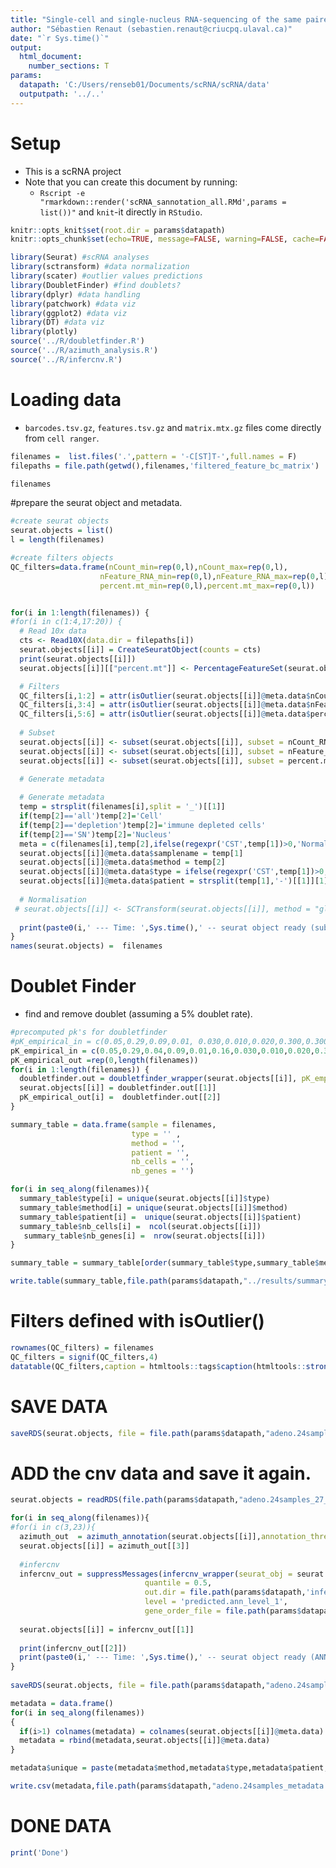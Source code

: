 ---
title: "Single-cell and single-nucleus RNA-sequencing of the same paired normal-adenocarcinoma lung samples provides divergent biological information"
author: "Sébastien Renaut (sebastien.renaut@criucpq.ulaval.ca)"
date: "`r Sys.time()`"
output:
  html_document:
    number_sections: T
params:
  datapath: 'C:/Users/renseb01/Documents/scRNA/scRNA/data'
  outputpath: '../..' 
---

# Setup  
* This is a scRNA project 
* Note that you can create this document by running:  
  * `Rscript -e "rmarkdown::render('scRNA_sannotation_all.RMd',params = list())"` and `knit`-it directly in `RStudio`.
  
```{r, setup,echo=FALSE}
knitr::opts_knit$set(root.dir = params$datapath)
knitr::opts_chunk$set(echo=TRUE, message=FALSE, warning=FALSE, cache=FALSE, cache.lazy=FALSE)
```

```{r, requirements}
library(Seurat) #scRNA analyses
library(sctransform) #data normalization
library(scater) #outlier values predictions
library(DoubletFinder) #find doublets? 
library(dplyr) #data handling
library(patchwork) #data viz
library(ggplot2) #data viz
library(DT) #data viz
library(plotly)
source('../R/doubletfinder.R')
source('../R/azimuth_analysis.R')
source('../R/infercnv.R')

```

# Loading data  
  * `barcodes.tsv.gz`, `features.tsv.gz` and `matrix.mtx.gz` files come directly from  `cell ranger`.


```{r filenames,message  = T, fig.width = 11, fig.height=8,echo=T}  
filenames =  list.files('.',pattern = '-C[ST]T-',full.names = F)
filepaths = file.path(getwd(),filenames,'filtered_feature_bc_matrix')

filenames
```

#prepare the seurat object and metadata.
```{r qc,message  = T, fig.width = 11, fig.height=8,echo=F}  
#create seurat objects
seurat.objects = list()
l = length(filenames)

#create filters objects
QC_filters=data.frame(nCount_min=rep(0,l),nCount_max=rep(0,l),
                    nFeature_RNA_min=rep(0,l),nFeature_RNA_max=rep(0,l),
                    percent.mt_min=rep(0,l),percent.mt_max=rep(0,l))


for(i in 1:length(filenames)) {
#for(i in c(1:4,17:20)) {
  # Read 10x data
  cts <- Read10X(data.dir = filepaths[i])
  seurat.objects[[i]] = CreateSeuratObject(counts = cts)
  print(seurat.objects[[i]])
  seurat.objects[[i]][["percent.mt"]] <- PercentageFeatureSet(seurat.objects[[i]], pattern = "^MT-")

  # Filters
  QC_filters[i,1:2] = attr(isOutlier(seurat.objects[[i]]@meta.data$nCount),'thresholds')
  QC_filters[i,3:4] = attr(isOutlier(seurat.objects[[i]]@meta.data$nFeature_RNA),'thresholds')
  QC_filters[i,5:6] = attr(isOutlier(seurat.objects[[i]]@meta.data$percent.mt),'thresholds')
  
  # Subset
  seurat.objects[[i]] <- subset(seurat.objects[[i]], subset = nCount_RNA <  QC_filters[i,2])
  seurat.objects[[i]] <- subset(seurat.objects[[i]], subset = nFeature_RNA <  QC_filters[i,4])
  seurat.objects[[i]] <- subset(seurat.objects[[i]], subset = percent.mt <  ifelse(QC_filters[i,6]>25,25,QC_filters[i,6]))

  # Generate metadata
  
  # Generate metadata
  temp = strsplit(filenames[i],split = '_')[[1]]
  if(temp[2]=='all')temp[2]='Cell'
  if(temp[2]=='depletion')temp[2]='immune depleted cells'
  if(temp[2]=='SN')temp[2]='Nucleus'
  meta = c(filenames[i],temp[2],ifelse(regexpr('CST',temp[1])>0,'Normal','Tumor'),strsplit(temp[1],fixed = T,'-')[[1]][2])
  seurat.objects[[i]]@meta.data$samplename = temp[1]
  seurat.objects[[i]]@meta.data$method = temp[2]
  seurat.objects[[i]]@meta.data$type = ifelse(regexpr('CST',temp[1])>0,'Normal','Tumor')
  seurat.objects[[i]]@meta.data$patient = strsplit(temp[1],'-')[[1]][1]
  
  # Normalisation
 # seurat.objects[[i]] <- SCTransform(seurat.objects[[i]], method = "glmGamPoi", vars.to.regress = "percent.mt", verbose = F)
  
  print(paste0(i,' --- Time: ',Sys.time(),' -- seurat object ready (subsetting, normalisation)'))
}
names(seurat.objects) =  filenames
```


# Doublet Finder
  * find and remove doublet (assuming a 5% doublet rate).
```{r doublet finder, echo=T, message=FALSE, warning=FALSE,include = FALSE, timehook=T}
#precomputed pk's for doubletfinder
#pK_empirical_in = c(0.05,0.29,0.09,0.01, 0.030,0.010,0.020,0.300,0.300,0.001,0.210,0.060,0.010,0.090,0.240,0.040,0.2,0.19,0.24,0.05)
pK_empirical_in = c(0.05,0.29,0.04,0.09,0.01,0.16,0.030,0.010,0.020,0.300,0.300,0.001,0.210,0.060,0.010,0.090,0.240,0.040,0.2,0.19,0.03,0.24,0.05,0.02)
pK_empirical_out =rep(0,length(filenames))
for(i in 1:length(filenames)) {
  doubletfinder.out = doubletfinder_wrapper(seurat.objects[[i]], pK_empirical = pK_empirical_in[i])
  seurat.objects[[i]] = doubletfinder.out[[1]]
  pK_empirical_out[i] =  doubletfinder.out[[2]]
}
```

```{r results, message=T}
summary_table = data.frame(sample = filenames,
                           type = '' ,
                           method = '',
                           patient = '',
                           nb_cells = '',
                           nb_genes = '')

for(i in seq_along(filenames)){
  summary_table$type[i] = unique(seurat.objects[[i]]$type)
  summary_table$method[i] = unique(seurat.objects[[i]]$method)
  summary_table$patient[i] =  unique(seurat.objects[[i]]$patient)
  summary_table$nb_cells[i] =  ncol(seurat.objects[[i]])
   summary_table$nb_genes[i] =  nrow(seurat.objects[[i]])
}

summary_table = summary_table[order(summary_table$type,summary_table$method),]

write.table(summary_table,file.path(params$datapath,"../results/summary_table.csv"),row.names = F, quote = F,sep = '\t')

```



# Filters defined with isOutlier()
```{r DTfilter,echo =F, message = T} 
rownames(QC_filters) = filenames
QC_filters = signif(QC_filters,4)
datatable(QC_filters,caption = htmltools::tags$caption(htmltools::strong("Filters as calculated by isOutlier()"), style="color:darkred"))
```


# SAVE DATA  
```{r SAVE DATA,message  = T, fig.width = 11, fig.height=8,echo=T}  

saveRDS(seurat.objects, file = file.path(params$datapath,"adeno.24samples_27_07_23.rds"))
```


# ADD the cnv data and save it again. 
```{r annotation_cnv}
seurat.objects = readRDS(file.path(params$datapath,"adeno.24samples_27_07_23.rds"))

for(i in seq_along(filenames)){
#for(i in c(3,23)){
  azimuth_out  = azimuth_annotation(seurat.objects[[i]],annotation_threshold = 0.5,v2=T)
  seurat.objects[[i]] = azimuth_out[[3]]
    
  #infercnv
  infercnv_out = suppressMessages(infercnv_wrapper(seurat_obj = seurat.objects[[i]],
                              quantile = 0.5, 
                              out.dir = file.path(params$datapath,'infercnv/24samples/',filenames[i]),
                              level = 'predicted.ann_level_1',
                              gene_order_file = file.path(params$datapath,'gencode.v43.primary_assembly.annotation.positional')))
  
  seurat.objects[[i]] = infercnv_out[[1]]
  
  print(infercnv_out[[2]])
  print(paste0(i,' --- Time: ',Sys.time(),' -- seurat object ready (ANNOTATION, CNV)'))
}
  
saveRDS(seurat.objects, file = file.path(params$datapath,"adeno.24samples_27_07_23cnv.rds"))

metadata = data.frame()
for(i in seq_along(filenames))
{
  if(i>1) colnames(metadata) = colnames(seurat.objects[[i]]@meta.data) 
  metadata = rbind(metadata,seurat.objects[[i]]@meta.data)
}

metadata$unique = paste(metadata$method,metadata$type,metadata$patient,sep = '___')

write.csv(metadata,file.path(params$datapath,"adeno.24samples_metadata.csv"))

```


# DONE DATA  
```{r done,message  = T}  
print('Done')

```


